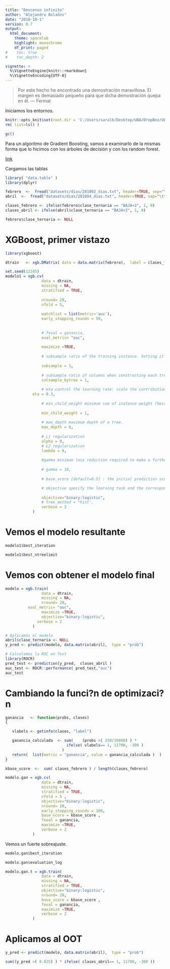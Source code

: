```yaml
---
title: "Descenso infinito"
author: "Alejandro Bolaños"
date: "2018-10-1"
version: 0.7
output: 
  html_document:
    theme: spacelab
    highlight: monochrome
    df_print: paged
#    toc: true
#    toc_depth: 2

vignette: >
  %\VignetteEngine{knitr::rmarkdown}
  %\VignetteEncoding{UTF-8}
---
```


> Por este hecho he encontrado una demostración maravillosa. El  margen es demasiado pequeño para que dicha demostración quepa en él. --- Fermat

Iniciamos los entornos.

```r
knitr::opts_knit$set(root.dir = 'C:/Users/saralb/Desktop/UBA/DropBox/UBA2018_20180803')
rm( list=ls() )

gc()

```

Para un algoritmo de Gradient Boosting, vamos a examinarlo de la mismas forma que lo hicimos con los árboles de decisión y con los random forest.

[link](http://arogozhnikov.github.io/2016/06/24/gradient_boosting_explained.html)

Cargamos las tablas

```r
library( "data.table" )
library(dplyr)

febrero  <-  fread("datasets/dias/201802_dias.txt", header=TRUE, sep="\t")
abril  <-  fread("datasets/dias/201804_dias.txt", header=TRUE, sep="\t")

clases_febrero <- ifelse(febrero$clase_ternaria == "BAJA+2", 1, 0)
clases_abril <- ifelse(abril$clase_ternaria == "BAJA+2", 1, 0)

febrero$clase_ternaria <- NULL

```

# XGBoost, primer vistazo

```r
library(xgboost)

dtrain   <- xgb.DMatrix( data = data.matrix(febrero),  label = clases_febrero, missing=NA )

set.seed(12345)
modelo1 = xgb.cv( 
				data = dtrain,  
				missing = NA,
				stratified = TRUE,       
				
				nround= 20,
				nfold = 5,
				
				watchlist = list(metric='auc'),
				early_stopping_rounds = 50,
				
				
				# feval = ganancia,
				eval_metric= "auc",
				
				maximize =TRUE,
				
				# subsample ratio of the training instance. Setting it to 0.5 means that xgboost randomly collected half of the data instances to grow trees and this will prevent overfitting. It makes computation shorter (because less data to analyse). It is advised to use this parameter with eta and increase nround. Default: 1
				
				subsample = 1, 
				
				# subsample ratio of columns when constructing each tree
	 			colsample_bytree = 1, 
				
				# eta control the learning rate: scale the contribution of each tree by a factor of 0 < eta < 1 when it is added to the current approximation. Used to prevent overfitting by making the boosting process more conservative. Lower value for eta implies larger value for nrounds: low eta value means model more robust to overfitting but slower to compute.
		    eta = 0.3,
				
				# min_child_weight minimum sum of instance weight (hessian) needed in a child. If the tree partition step results in a leaf node with the sum of instance weight less than min_child_weight, then the building process will give up further partitioning. In linear regression mode, this simply corresponds to minimum number of instances needed to be in each node. The larger, the more conservative the algorithm will be.
				
 				min_child_weight = 1, 
				
				# max_depth maximum depth of a tree.
	 			max_depth = 6,
				
				# L1 regularization
		 		alpha = 0, 
				# L2 regularization
				lambda = 0, 
				
				#gamma minimum loss reduction required to make a further partition on a leaf node of the tree. the larger, the more conservative the algorithm will be.
				
				# gamma = 10,
				
				# base_score [default=0.5] : the initial prediction score of all instances, global bias

				# objective specify the learning task and the corresponding learning objective, users can pass a self-defined function to it. The default objective options are below ... 
				
 				objective="binary:logistic",
				# tree_method = "hist",
				verbose = 2
			)
```

# Vemos el modelo resultante

```r
modelo1$best_iteration

modelo1$best_ntreelimit
```

# Vemos con obtener el modelo final

```r

modelo = xgb.train( 
				data = dtrain,  
				missing = NA,
				nround= 20,
    	  eval_metric= "auc", 
				maximize =TRUE,
				objective="binary:logistic",
			  verbose = 2
			)
```

```r
# Aplicamos el modelo
abril$clase_ternaria <- NULL
y_pred <- predict(modelo, data.matrix(abril),  type = "prob")

# Calculamos la ROC en Test
library(ROCR)
pred_test <- prediction(y_pred,  clases_abril )
auc_test <- ROCR::performance( pred_test,"auc")
auc_test

```
# Cambiando la funci?n de optimizaci?n

```r

ganancia   <- function(probs, clases) 
{

   vlabels <- getinfo(clases, "label")

   ganancia_calculada  <- sum(    (probs >( 250/10000) ) * 
		                   ifelse( vlabels== 1, 11700, -300 )   
              		     ) 
   return(  list(metric = "ganancia", value = ganancia_calculada )  )
}

kbase_score  <-  sum( clases_febrero ) / length(clases_febrero)

modelo.gan = xgb.cv( 
				data = dtrain,  
				missing = NA,
				stratified = TRUE,       
				nfold = 5 , 
				objective="binary:logistic",
				nround= 20, 
				early_stopping_rounds = 100,
				base_score = kbase_score ,
				feval = ganancia,     
				maximize =TRUE,
				verbose = 2
			)
```

Vemos un fuerte sobreajuste.
```r
modelo.gan$best_iteration

modelo.gan$evaluation_log

```

```r
modelo.gan.t = xgb.train( 
				data = dtrain,  
				missing = NA,
				stratified = TRUE,       
				objective="binary:logistic",
				nround= 20, 
				base_score = kbase_score ,
				feval = ganancia,     
				maximize =TRUE,
				verbose = 2
			)
```

# Aplicamos al OOT
```r

y_pred <- predict(modelo, data.matrix(abril),  type = "prob")

sum((y_pred >( 0.025) ) * ifelse( clases_abril== 1, 11700, -300 )) 
```
